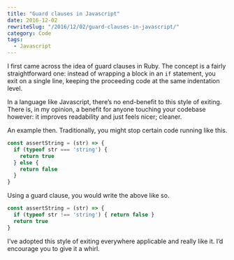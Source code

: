 ```yaml
---
title: "Guard clauses in Javascript"
date: 2016-12-02
rewriteSlug: "/2016/12/02/guard-clauses-in-javascript/"
category: Code
tags:
  - Javascript
---
```


I first came across the idea of guard clauses in Ruby. The concept is a fairly straightforward one: instead of wrapping a block in an `if` statement, you exit on a single line, keeping the proceeding code at the same indentation level.

In a language like Javascript, there’s no end-benefit to this style of exiting. There is, in my opinion, a benefit for anyone touching your codebase however: it improves readability and just feels nicer; cleaner.

An example then. Traditionally, you might stop certain code running like this.

```js
const assertString = (str) => {
  if (typeof str === 'string') {
    return true
  } else {
    return false
  }
}
```

Using a guard clause, you would write the above like so.

```js
const assertString = (str) => {
  if (typeof str !== 'string') { return false }
  return true
}
```

I’ve adopted this style of exiting everywhere applicable and really like it. I’d encourage you to give it a whirl.
  